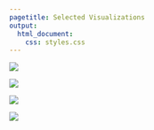 ```yaml
---
pagetitle: Selected Visualizations
output:
  html_document:
    css: styles.css
---
```


<link id="theme-style" rel= "stylesheet" href="light.css">

<div class = "overall-container c-gallery">

<section class= 'container gallery gallery-section'>

<div class= 'gallery-pic'>
<a href="https://github.com/larylc/Gallery-Visualizations#percentiles-reveal-super-grandmaster-specialties-r">
<img  id= "img6" src="imgs/supergm.png">
</a>
</div>

<div class= 'gallery-pic'>
<a href="https://github.com/larylc/Gallery-Visualizations#seasonal-births-of-grandmasters-vs-general-population-r">
<img  id= "img7" src="imgs/seasonbirths.png">
</a>
</div>


<div class= 'gallery-pic'>
<a href="https://github.com/larylc/Gallery-Visualizations#who-do-we-see-attending-need-blind-colleges-r">
<img  id= "img8" src="imgs/nbcolleges.png">
</a>
</div>

<div class= 'gallery-pic'>
<a href="https://github.com/larylc/Gallery-Visualizations#what-125-years-of-temperatures-tell-us-about-weather-r">
<img  id= "img9" src="imgs/njweather.png">
</a>
</div>


</section>
</div>

<script src="https://d3js.org/d3.v6.min.js"></script>
<script src="./script.js" defer></script>

